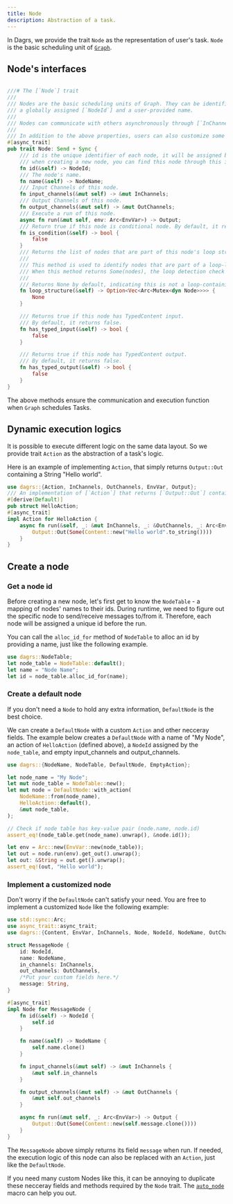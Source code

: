```yaml
---
title: Node
description: Abstraction of a task.
---
```


In Dagrs, we provide the trait `Node` as the representation of 
user's task. `Node` is the basic scheduling unit of [`Graph`](./graph).

## Node's interfaces
```rust showLineNumbers 

///# The [`Node`] trait
///
/// Nodes are the basic scheduling units of Graph. They can be identified by
/// a globally assigned [`NodeId`] and a user-provided name.
///
/// Nodes can communicate with others asynchronously through [`InChannels`] and [`OutChannels`].
///
/// In addition to the above properties, users can also customize some other attributes.
#[async_trait]
pub trait Node: Send + Sync {
    /// id is the unique identifier of each node, it will be assigned by the [`NodeTable`]
    /// when creating a new node, you can find this node through this identifier.
    fn id(&self) -> NodeId;
    /// The node's name.
    fn name(&self) -> NodeName;
    /// Input Channels of this node.
    fn input_channels(&mut self) -> &mut InChannels;
    /// Output Channels of this node.
    fn output_channels(&mut self) -> &mut OutChannels;
    /// Execute a run of this node.
    async fn run(&mut self, env: Arc<EnvVar>) -> Output;
    /// Return true if this node is conditional node. By default, it returns false.
    fn is_condition(&self) -> bool {
        false
    }
    /// Returns the list of nodes that are part of this node's loop structure, if any.
    ///
    /// This method is used to identify nodes that are part of a loop-like structure, such as a loop subgraph.
    /// When this method returns Some(nodes), the loop detection check will skip checking these nodes for cycles.
    ///
    /// Returns None by default, indicating this is not a loop-containing node.
    fn loop_structure(&self) -> Option<Vec<Arc<Mutex<dyn Node>>>> {
        None
    }

    /// Returns true if this node has TypedContent input.
    /// By default, it returns false.
    fn has_typed_input(&self) -> bool {
        false
    }

    /// Returns true if this node has TypedContent output.
    /// By default, it returns false.
    fn has_typed_output(&self) -> bool {
        false
    }
}
```

The above methods ensure the communication and execution function when `Graph` schedules Tasks.

## Dynamic execution logics 
It is possible to execute different logic on the same data layout. So we provide trait 
`Action` as the abstraction of a task's logic.

Here is an example of implementing `Action`, that simply returns `Output::Out` containing a String "Hello world".

```rust showLineNumbers 
use dagrs::{Action, InChannels, OutChannels, EnvVar, Output};
/// An implementation of [`Action`] that returns [`Output::Out`] containing a String "Hello world".
#[derive(Default)]
pub struct HelloAction;
#[async_trait]
impl Action for HelloAction {
    async fn run(&self, _: &mut InChannels, _: &OutChannels, _: Arc<EnvVar>) -> Output {
        Output::Out(Some(Content::new("Hello world".to_string())))
    }
}
```

## Create a node

### Get a node id
Before creating a new node, let's first get to know the `NodeTable` - a mapping of nodes' names to their ids.
During runtime, we need to figure out the specific node to send/receive messages to/from it. Therefore, each node will be assigned 
a unique id before the run.

You can call the `alloc_id_for` method of `NodeTable` to alloc an id by providing a name, just like the following example.

```rust showLineNumbers {4}
use dagrs::NodeTable;
let node_table = NodeTable::default();
let name = "Node Name";
let id = node_table.alloc_id_for(name);
```


### Create a default node

If you don't need a `Node` to hold any extra information, `DefaultNode` is the best choice.

We can create a `DefaultNode` with a 
custom `Action` and other necceray fields. The example below creates a `DefaultNode` with a name of
"My Node", an action of `HelloAction` (defined above), a `NodeId` assigned by the `node_table`, and empty
input_channels and output_channels.

```rust showLineNumbers 
use dagrs::{NodeName, NodeTable, DefaultNode, EmptyAction};

let node_name = "My Node";
let mut node_table = NodeTable::new();
let mut node = DefaultNode::with_action(
    NodeName::from(node_name),
    HelloAction::default(),
    &mut node_table,
);

// Check if node table has key-value pair (node.name, node.id)
assert_eq!(node_table.get(node_name).unwrap(), &node.id());

let env = Arc::new(EnvVar::new(node_table));
let out = node.run(env).get_out().unwrap();
let out: &String = out.get().unwrap();
assert_eq!(out, "Hello world");
```

### Implement a customized node

Don't worry if the `DefaultNode` can't satisfy your need.
You are free to implement a customized `Node` like the following example:

```rust showLineNumbers 
use std::sync::Arc;
use async_trait::async_trait;
use dagrs::{Content, EnvVar, InChannels, Node, NodeId, NodeName, OutChannels, Output};

struct MessageNode {
    id: NodeId,
    name: NodeName,
    in_channels: InChannels,
    out_channels: OutChannels,
    /*Put your custom fields here.*/
    message: String,
}

#[async_trait]
impl Node for MessageNode {
    fn id(&self) -> NodeId {
        self.id
    }

    fn name(&self) -> NodeName {
        self.name.clone()
    }

    fn input_channels(&mut self) -> &mut InChannels {
        &mut self.in_channels
    }

    fn output_channels(&mut self) -> &mut OutChannels {
        &mut self.out_channels
    }

    async fn run(&mut self, _: Arc<EnvVar>) -> Output {
        Output::Out(Some(Content::new(self.message.clone())))
    }
}
```

The `MessageNode` above simply returns its field `message` when run. If needed,
the execution logic of this node can also be replaced with an `Action`, just like the 
`DefaultNode`.

If you need many custom Nodes like this, it can be annoying to duplicate these necceray fields
and methods required by the `Node` trait. The [`auto_node`](./parser#auto-implementation-of-a-node) macro can help you out.
